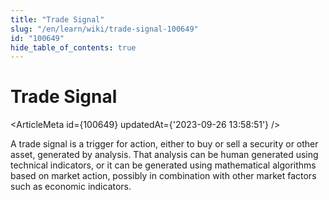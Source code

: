 ```yaml
---
title: "Trade Signal"
slug: "/en/learn/wiki/trade-signal-100649"
id: "100649"
hide_table_of_contents: true
---
```



# Trade Signal

<ArticleMeta id={100649} updatedAt={'2023-09-26 13:58:51'} />
<div className='border-solid border-b border-t-0 my-4 border-[var(--ifm-color-gray-300)]' />

A trade signal is a trigger for action, either to buy or sell a security or other asset, generated by analysis. That analysis can be human generated using technical indicators, or it can be generated using mathematical algorithms based on market action, possibly in combination with other market factors such as economic indicators.
